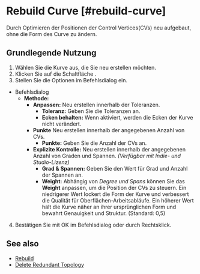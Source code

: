 
# Rebuild Curve [#rebuild-curve]

<Reference shortcut="" command="Rebuild Curve" button="Im vorgeschlagenen Befehlsmenü" buttonIcon='button-rebuild' />

Durch Optimieren der Positionen der Control Vertices(CVs) neu aufgebaut, ohne die Form des Curve zu ändern.

## Grundlegende Nutzung

1. Wählen Sie die Kurve aus, die Sie neu erstellen möchten.
2. Klicken Sie auf die Schaltfläche <ButtonIcon type="button-rebuild" />.
3. Stellen Sie die Optionen im Befehlsdialog ein.
  - <Kst>Befehlsdialog</Kst>
    - **Methode:**
      - **Anpassen:** Neu erstellen innerhalb der Toleranzen.
        - **Toleranz:** Geben Sie die Toleranzen an.
        - **Ecken behalten:** Wenn aktiviert, werden die Ecken der Kurve nicht verändert.
      - **Punkte** Neu erstellen innerhalb der angegebenen Anzahl von CVs.
        - **Punkte:** Geben Sie die Anzahl der CVs an.
      - **Explizite Kontrolle:** Neu erstellen innerhalb der angegebenen Anzahl von Graden und Spannen. *(Verfügbar mit Indie- und Studio-Lizenz)*
        - **Grad & Spannen:** Geben Sie den Wert für Grad und Anzahl der Spannen an.
        - **Weight:** Abhängig von *Degree und Spans* können Sie das **Weight** anpassen, um die Position der CVs zu steuern. Ein niedrigerer Wert lockert die Form der Kurve und verbessert die Qualität für Oberflächen-Arbeitsabläufe. Ein höherer Wert hält die Kurve näher an ihrer ursprünglichen Form und bewahrt Genauigkeit und Struktur. (Standard: 0,5)  

4. Bestätigen Sie mit OK im Befehlsdialog oder durch Rechtsklick.

<VideoPlayer fileName="rebuild-curve"/>

## See also
- [Rebuild](/solid/rebuild)
- [Delete Redundant Topology](delete-redundant-topology)